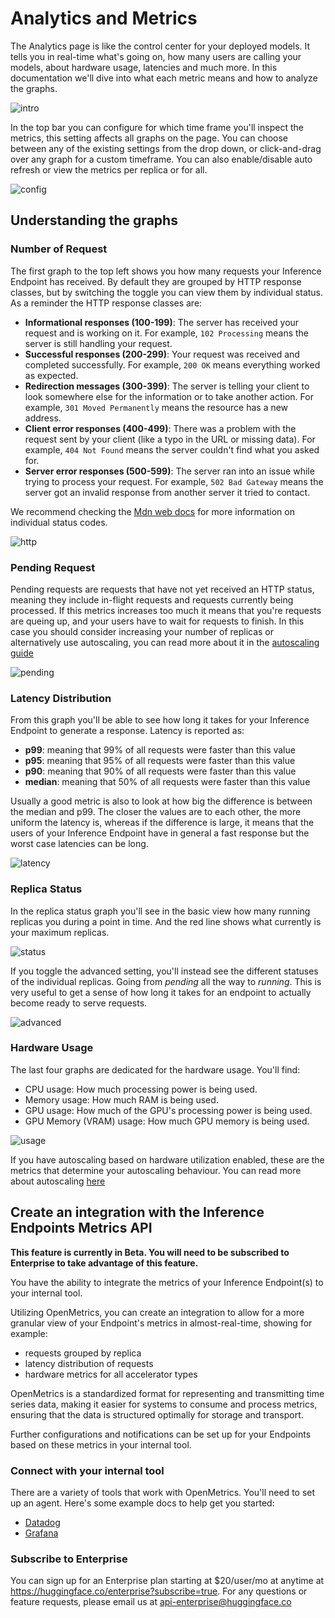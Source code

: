 # Analytics and Metrics

The Analytics page is like the control center for your deployed models. It tells you in real-time what's going on, how many users are
calling your models, about hardware usage, latencies and much more. In this documentation we'll dive into what each metric means and
how to analyze the graphs.

![intro](https://raw.githubusercontent.com/huggingface/hf-endpoints-documentation/update/large-rewrite/assets/analytics/1-intro.png)

In the top bar you can configure for which time frame you'll inspect the metrics, this setting affects all graphs on the page. You can choose
between any of the existing settings from the drop down, or click-and-drag over any graph for a custom timeframe. You can also enable/disable
auto refresh or view the metrics per replica or for all.

![config](https://raw.githubusercontent.com/huggingface/hf-endpoints-documentation/update/large-rewrite/assets/analytics/2-config.png)

## Understanding the graphs

### Number of Request

The first graph to the top left shows you how many requests your Inference Endpoint has received. By default they are grouped by HTTP response
classes, but by switching the toggle you can view them by individual status. As a reminder the HTTP response classes are:

- **Informational responses (100-199)**: The server has received your request and is working on it. For example, `102 Processing` means the server is still handling your request.
- **Successful responses (200-299)**: Your request was received and completed successfully. For example, `200 OK` means everything worked as expected.
- **Redirection messages (300-399)**: The server is telling your client to look somewhere else for the information or to take another action. For example, `301 Moved Permanently` means the resource has a new address.
- **Client error responses (400-499)**: There was a problem with the request sent by your client (like a typo in the URL or missing data). For example, `404 Not Found` means the server couldn't find what you asked for.
- **Server error responses (500-599)**: The server ran into an issue while trying to process your request. For example, `502 Bad Gateway` means the server got an invalid response from another server it tried to contact.

We recommend checking the [Mdn web docs](https://developer.mozilla.org/en-US/docs/Web/HTTP/Reference/Status) for more information on individual
status codes.

![http](https://raw.githubusercontent.com/huggingface/hf-endpoints-documentation/update/large-rewrite/assets/analytics/3-http-reqs.png)

### Pending Request

Pending requests are requests that have not yet received an HTTP status, meaning they include in-flight requests and requests currently
being processed. If this metrics increases too much it means that you're requests are queing up, and your users have to wait for requests
to finish. In this case you should consider increasing your number of replicas or alternatively use autoscaling, you can read more about
it in the [autoscaling guide](./autoscaling#scalingbasedonpendingrequests(betafeature))

![pending](https://raw.githubusercontent.com/huggingface/hf-endpoints-documentation/update/large-rewrite/assets/analytics/4-pendging-reqs.png)

### Latency Distribution

From this graph you'll be able to see how long it takes for your Inference Endpoint to generate a response. Latency is reported as:

- **p99**: meaning that 99% of all requests were faster than this value
- **p95**: meaning that 95% of all requests were faster than this value
- **p90**: meaning that 90% of all requests were faster than this value
- **median**: meaning that 50% of all requests were faster than this value

Usually a good metric is also to look at how big the difference is between the median and p99. The closer the values are to each other, the more
uniform the latency is, whereas if the difference is large, it means that the users of your Inference Endpoint have in general a fast response but
the worst case latencies can be long.

![latency](https://raw.githubusercontent.com/huggingface/hf-endpoints-documentation/update/large-rewrite/assets/analytics/5-latency.png)

### Replica Status

In the replica status graph you'll see in the basic view how many running replicas you during a point in time. And the red line shows
what currently is your maximum replicas. 

![status](https://raw.githubusercontent.com/huggingface/hf-endpoints-documentation/update/large-rewrite/assets/analytics/6-status.png)

If you toggle the advanced setting, you'll instead see the different statuses of the individual replicas. Going from *pending* all the way
to *running*. This is very useful to get a sense of how long it takes for an endpoint to actually become ready to serve requests.

![advanced](https://raw.githubusercontent.com/huggingface/hf-endpoints-documentation/update/large-rewrite/assets/analytics/7-status-advanced.png)

### Hardware Usage

The last four graphs are dedicated for the hardware usage. You'll find:

- CPU usage: How much processing power is being used.
- Memory usage: How much RAM is being used.
- GPU usage: How much of the GPU's processing power is being used.
- GPU Memory (VRAM) usage: How much GPU memory is being used.

![usage](https://raw.githubusercontent.com/huggingface/hf-endpoints-documentation/update/large-rewrite/assets/analytics/8-usage.png)

If you have autoscaling based on hardware utilization enabled, these are the metrics that determine your autoscaling behaviour. You can
read more about autoscaling [here](./autoscaling#scalingbasedonhardwareutilization)

## Create an integration with the Inference Endpoints Metrics API

**This feature is currently in Beta. You will need to be subscribed to Enterprise to take advantage of this feature.**

You have the ability to integrate the metrics of your Inference Endpoint(s) to your internal tool. 

Utilizing OpenMetrics, you can create an integration to allow for a more granular view of your Endpoint's metrics in almost-real-time,
showing for example:
- requests grouped by replica
- latency distribution of requests
- hardware metrics for all accelerator types

OpenMetrics is a standardized format for representing and transmitting time series data, making it easier for systems to consume and
process metrics, ensuring that the data is structured optimally for storage and transport.

Further configurations and notifications can be set up for your Endpoints based on these metrics in your internal tool. 

### Connect with your internal tool

There are a variety of tools that work with OpenMetrics. You'll need to set up an agent. Here's some example docs to help get you started:

- [Datadog](https://docs.datadoghq.com/integrations/openmetrics/)
- [Grafana](https://tinyurl.com/e4fypk5m)

### Subscribe to Enterprise

You can sign up for an Enterprise plan starting at $20/user/mo at anytime at https://huggingface.co/enterprise?subscribe=true. 
For any questions or feature requests, please email us at api-enterprise@huggingface.co
